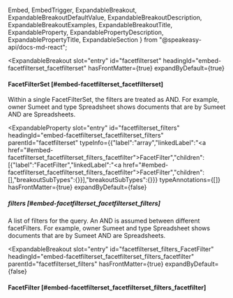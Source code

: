   Embed,
  EmbedTrigger,
  ExpandableBreakout,
  ExpandableBreakoutDefaultValue,
  ExpandableBreakoutDescription,
  ExpandableBreakoutExamples,
  ExpandableBreakoutTitle,
  ExpandableProperty,
  ExpandablePropertyDescription,
  ExpandablePropertyTitle,
  ExpandableSection
} from "@speakeasy-api/docs-md-react";

<ExpandableSection>

<ExpandableBreakout
  slot="entry"
  id="facetfilterset"
  headingId="embed-facetfilterset_facetfilterset"
  hasFrontMatter={true}
  expandByDefault={true}
>

<ExpandableBreakoutTitle slot="title">

#### FacetFilterSet [#embed-facetfilterset_facetfilterset]

</ExpandableBreakoutTitle>

<ExpandableBreakoutDescription slot="description">

Within a single FacetFilterSet, the filters are treated as AND. For example, owner Sumeet and type Spreadsheet shows documents that are by Sumeet AND are Spreadsheets.

</ExpandableBreakoutDescription>

<ExpandableBreakoutExamples slot="examples">

</ExpandableBreakoutExamples>

<ExpandableBreakoutDefaultValue slot="defaultValue">

</ExpandableBreakoutDefaultValue>

</ExpandableBreakout>

<ExpandableProperty
  slot="entry"
  id="facetfilterset_filters"
  headingId="embed-facetfilterset_facetfilterset_filters"
  parentId="facetfilterset"
  typeInfo={{"label":"array","linkedLabel":"<a href=\"#embed-facetfilterset_facetfilterset_filters_facetfilter\">FacetFilter</a>","children":[{"label":"FacetFilter","linkedLabel":"<a href=\"#embed-facetfilterset_facetfilterset_filters_facetfilter\">FacetFilter</a>","children":[],"breakoutSubTypes":{}}],"breakoutSubTypes":{}}}
  typeAnnotations={[]}
  hasFrontMatter={true}
  expandByDefault={false}
>

<ExpandablePropertyTitle slot="title">

##### filters [#embed-facetfilterset_facetfilterset_filters]

</ExpandablePropertyTitle>

<ExpandablePropertyDescription slot="description">

A list of filters for the query. An AND is assumed between different facetFilters. For example, owner Sumeet and type Spreadsheet shows documents that are by Sumeet AND are Spreadsheets.

</ExpandablePropertyDescription>

</ExpandableProperty>

<ExpandableBreakout
  slot="entry"
  id="facetfilterset_filters_FacetFilter"
  headingId="embed-facetfilterset_facetfilterset_filters_facetfilter"
  parentId="facetfilterset_filters"
  hasFrontMatter={true}
  expandByDefault={false}
>

<ExpandableBreakoutTitle slot="title">

#### FacetFilter [#embed-facetfilterset_facetfilterset_filters_facetfilter]

</ExpandableBreakoutTitle>

<ExpandableBreakoutDescription slot="description">

</ExpandableBreakoutDescription>

<ExpandableBreakoutExamples slot="examples">

</ExpandableBreakoutExamples>

<ExpandableBreakoutDefaultValue slot="defaultValue">

</ExpandableBreakoutDefaultValue>

<Embed slot="embed">

<EmbedTrigger slot="trigger" embedTitle="FacetFilter" triggerText="View FacetFilter details">

<Embedfacetfilter />

</EmbedTrigger>

</Embed>

</ExpandableBreakout>

</ExpandableSection>